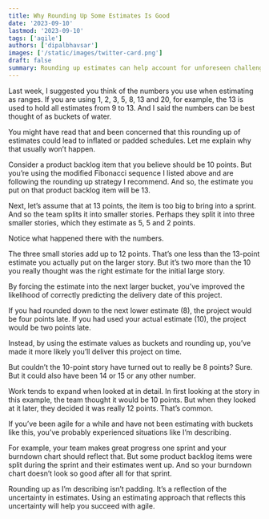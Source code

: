 ```yaml
---
title: Why Rounding Up Some Estimates Is Good
date: '2023-09-10'
lastmod: '2023-09-10'
tags: ['agile']
authors: ['dipalbhavsar']
images: ['/static/images/twitter-card.png']
draft: false
summary: Rounding up estimates can help account for unforeseen challenges, uncertainties, or potential complexities. This approach encourages teams to allocate sufficient time or resources, reduces the risk of underestimating tasks, and improves the accuracy of project planning and delivery timelines.
---
```


Last week, I suggested you think of the numbers you use when estimating as ranges. If you are using 1, 2, 3, 5, 8, 13 and 20, for example, the 13 is used to hold all estimates from 9 to 13. And I said the numbers can be best thought of as buckets of water.
 
You might have read that and been concerned that this rounding up of estimates could lead to inflated or padded schedules. Let me explain why that usually won’t happen.
 
Consider a product backlog item that you believe should be 10 points. But you’re using the modified Fibonacci sequence I listed above and are following the rounding up strategy I recommend. And so, the estimate you put on that product backlog item will be 13.
 
Next, let’s assume that at 13 points, the item is too big to bring into a sprint. And so the team splits it into smaller stories. Perhaps they split it into three smaller stories, which they estimate as 5, 5 and 2 points.
 
Notice what happened there with the numbers.
 
The three small stories add up to 12 points. That’s one less than the 13-point estimate you actually put on the larger story. But it’s two more than the 10 you really thought was the right estimate for the initial large story.
 
By forcing the estimate into the next larger bucket, you’ve improved the likelihood of correctly predicting the delivery date of this project.
 
If you had rounded down to the next lower estimate (8), the project would be four points late. If you had used your actual estimate (10), the project would be two points late.
 
Instead, by using the estimate values as buckets and rounding up, you’ve made it more likely you’ll deliver this project on time.
 
But couldn’t the 10-point story have turned out to really be 8 points? Sure. But it could also have been 14 or 15 or any other number.
 
Work tends to expand when looked at in detail. In first looking at the story in this example, the team thought it would be 10 points. But when they looked at it later, they decided it was really 12 points. That’s common.
 
If you’ve been agile for a while and have not been estimating with buckets like this, you’ve probably experienced situations like I’m describing.
 
For example, your team makes great progress one sprint and your burndown chart should reflect that. But some product backlog items were split during the sprint and their estimates went up. And so your burndown chart doesn’t look so good after all for that sprint.
 
Rounding up as I’m describing isn’t padding. It’s a reflection of the uncertainty in estimates. Using an estimating approach that reflects this uncertainty will help you succeed with agile.

